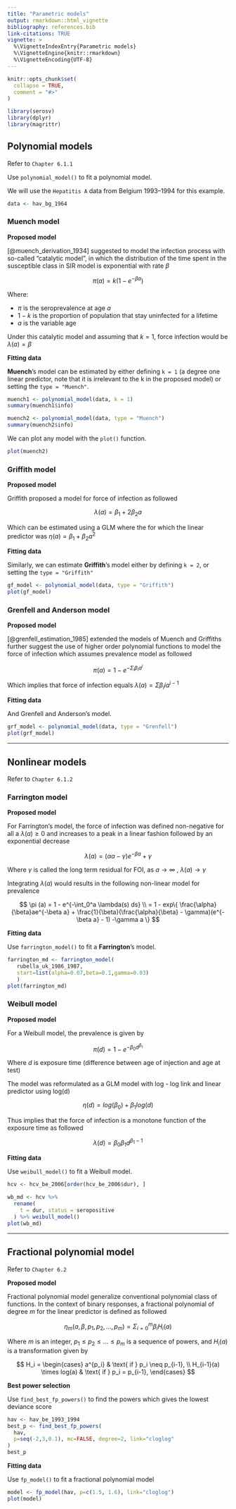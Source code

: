 ```yaml
---
title: "Parametric models"
output: rmarkdown::html_vignette
bibliography: references.bib
link-citations: TRUE
vignette: >
  %\VignetteIndexEntry{Parametric models}
  %\VignetteEngine{knitr::rmarkdown}
  %\VignetteEncoding{UTF-8}
---
```


```r
knitr::opts_chunk$set(
  collapse = TRUE,
  comment = "#>"
)
```

```r
library(serosv)
library(dplyr)
library(magrittr)
```

## Polynomial models

Refer to `Chapter 6.1.1`

Use `polynomial_model()` to fit a polynomial model.

We will use the `Hepatitis A` data from Belgium 1993--1994 for this example.

```r
data <- hav_bg_1964
```

### Muench model

**Proposed model**

[@muench_derivation_1934] suggested to model the infection process with so-called "catalytic model", in which the distribution of the time spent in the susceptible class in SIR model is exponential with rate $\beta$

$$
\pi(a) = k(1 - e^{-\beta a} )
$$

Where:

-   $\pi$ is the seroprevalence at age $a$
-   $1 - k$ is the proportion of population that stay uninfected for a lifetime
-   $a$ is the variable age

Under this catalytic model and assuming that $k = 1$, force infection would be $\lambda(a) = \beta$

**Fitting data**

**Muench**'s model can be estimated by either defining `k = 1` (a degree one linear predictor, note that it is irrelevant to the k in the proposed model) or setting the `type = "Muench"`.

```r
muench1 <- polynomial_model(data, k = 1)
summary(muench1$info)

muench2 <- polynomial_model(data, type = "Muench")
summary(muench2$info)
```

We can plot any model with the `plot()` function.

```r
plot(muench2) 
```

### Griffith model

**Proposed model**

Griffith proposed a model for force of infection as followed

$$
 \lambda(a) = \beta_1 + 2\beta_2a  
$$

Which can be estimated using a GLM where the for which the linear predictor was $\eta(a) = \beta_1 + \beta_2a^{2}$

**Fitting data**

Similarly, we can estimate **Griffith**'s model either by defining `k = 2`, or setting the `type = "Griffith"`

```r
gf_model <- polynomial_model(data, type = "Griffith")
plot(gf_model)
```

### Grenfell and Anderson model

**Proposed model**

[@grenfell_estimation_1985] extended the models of Muench and Griffiths further suggest the use of higher order polynomial functions to model the force of infection which assumes prevalence model as followed

$$
\pi(a)  = 1 - e^{-\Sigma_i \beta_i a^i}
$$

Which implies that force of infection equals $\lambda(a) = \Sigma \beta_i i a^{i-1}$

**Fitting data**

And Grenfell and Anderson's model.

```r
grf_model <- polynomial_model(data, type = "Grenfell")
plot(grf_model)
```

------------------------------------------------------------------------

## Nonlinear models

Refer to `Chapter 6.1.2`

### Farrington model

**Proposed model**

For Farrington's model, the force of infection was defined non-negative for all a $\lambda(a) \geq 0$ and increases to a peak in a linear fashion followed by an exponential decrease

$$
\lambda(a) = (\alpha a - \gamma)e^{-\beta a} + \gamma
$$

Where $\gamma$ is called the long term residual for FOI, as $a \rightarrow \infty$ , $\lambda (a) \rightarrow \gamma$

Integrating $\lambda(a)$ would results in the following non-linear model for prevalence

$$
\pi (a) = 1 - e^{-\int_0^a \lambda(s) ds} \\ = 1 - exp\{ \frac{\alpha}{\beta}ae^{-\beta a} + \frac{1}{\beta}(\frac{\alpha}{\beta} - \gamma)(e^{-\beta a} - 1) -\gamma a \}
$$

**Fitting data**

Use `farrington_model()` to fit a **Farrington**'s model.

```r
farrington_md <- farrington_model(
   rubella_uk_1986_1987,
   start=list(alpha=0.07,beta=0.1,gamma=0.03)
   )
plot(farrington_md)
```

### Weibull model

**Proposed model**

For a Weibull model, the prevalence is given by

$$
\pi (d) = 1 - e^{ - \beta_0 d ^ {\beta_1}} 
$$

Where $d$ is exposure time (difference between age of injection and age at test)

The model was reformulated as a GLM model with log - log link and linear predictor using log(d)

$$\eta(d) = log(\beta_0) + \beta_1 log(d)$$

Thus implies that the force of infection is a monotone function of the exposure time as followed

$$
\lambda(d) = \beta_0 \beta_1 d^{\beta_1 - 1}
$$

**Fitting data**

Use `weibull_model()` to fit a Weibull model.

```r
hcv <- hcv_be_2006[order(hcv_be_2006$dur), ]

wb_md <- hcv %>% 
  rename(
    t = dur, status = seropositive
  ) %>% weibull_model()
plot(wb_md) 
```

------------------------------------------------------------------------

## Fractional polynomial model

Refer to `Chapter 6.2`

**Proposed model**

Fractional polynomial model generalize conventional polynomial class of functions. In the context of binary responses, a fractional polynomial of degree $m$ for the linear predictor is defined as followed

$$
\eta_m(a, \beta, p_1, p_2, ...,p_m) = \Sigma^m_{i=0} \beta_i H_i(a)
$$

Where $m$ is an integer, $p_1 \le p_2 \le... \le p_m$ is a sequence of powers, and $H_i(a)$ is a transformation given by

$$
H_i = \begin{cases}
 a^{p_i} & \text{ if } p_i \neq p_{i-1},
 \\ H_{i-1}(a) \times log(a)  & \text{ if } p_i = p_{i-1},
\end{cases}
$$

**Best power selection**

Use `find_best_fp_powers()` to find the powers which gives the lowest deviance score

```r
hav <- hav_be_1993_1994
best_p <- find_best_fp_powers(
  hav,
  p=seq(-2,3,0.1), mc=FALSE, degree=2, link="cloglog"
)
best_p
```

**Fitting data**

Use `fp_model()` to fit a fractional polynomial model

```r
model <- fp_model(hav, p=c(1.5, 1.6), link="cloglog")
plot(model)
```
